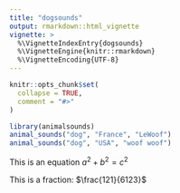```yaml
---
title: "dogsounds"
output: rmarkdown::html_vignette
vignette: >
  %\VignetteIndexEntry{dogsounds}
  %\VignetteEngine{knitr::rmarkdown}
  %\VignetteEncoding{UTF-8}
---
```


```r
knitr::opts_chunk$set(
  collapse = TRUE,
  comment = "#>"
)
```

```r
library(animalsounds)
animal_sounds("dog", "France", "LeWoof")
animal_sounds("dog", "USA", "woof woof")
```

This is an equation $a^2 + b^2 = c^2$

This is a fraction: $\frac{121}{6123}$
